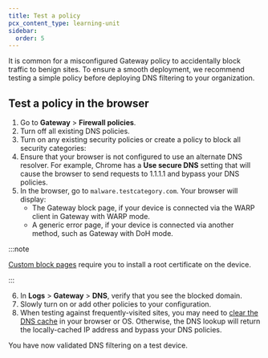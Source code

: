 ```yaml
---
title: Test a policy
pcx_content_type: learning-unit
sidebar:
  order: 5
---
```



It is common for a misconfigured Gateway policy to accidentally block traffic to benign sites. To ensure a smooth deployment, we recommend testing a simple policy before deploying DNS filtering to your organization.

## Test a policy in the browser

1. Go to **Gateway** > **Firewall policies**.
2. Turn off all existing DNS policies.
3. Turn on any existing security policies or create a policy to block all security categories: <Render file="gateway/policies/block-security-categories" product="cloudflare-one" />
4. Ensure that your browser is not configured to use an alternate DNS resolver. For example, Chrome has a **Use secure DNS** setting that will cause the browser to send requests to 1.1.1.1 and bypass your DNS policies.
5. In the browser, go to `malware.testcategory.com`. Your browser will display:
   - The Gateway block page, if your device is connected via the WARP client in Gateway with WARP mode.
   - A generic error page, if your device is connected via another method, such as Gateway with DoH mode.

:::note

[Custom block pages](/cloudflare-one/policies/gateway/configuring-block-page/) require you to install a root certificate on the device.

:::

6. In **Logs** > **Gateway** > **DNS**, verify that you see the blocked domain.
7. Slowly turn on or add other policies to your configuration.
8. When testing against frequently-visited sites, you may need to [clear the DNS cache](/cloudflare-one/policies/gateway/dns-policies/test-dns-filtering/#clear-dns-cache) in your browser or OS. Otherwise, the DNS lookup will return the locally-cached IP address and bypass your DNS policies.

You have now validated DNS filtering on a test device.
